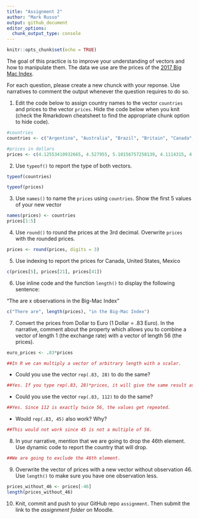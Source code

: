 ```yaml
---
title: "Assignment 2"
author: "Mark Russo"
output: github_document
editor_options: 
  chunk_output_type: console
---
```


```r
knitr::opts_chunk$set(echo = TRUE)
```


The goal of this practice is to improve your understanding of vectors and how to manipulate them. The data we use are the prices of the [2017 Big Mac Index](http://www.economist.com/content/big-mac-index).

For each question, please create a new chunck with your reponse. Use narratives to comment the output whenever the question requires to do so.


1. Edit the code below to assign country names to the vector `countries` and prices to the vector `prices`. Hide the code below when you knit (check the Rmarkdown cheatsheet to find the appropriate chunk option to hide code).

```r
#countries
countries <- c("Argentina", "Australia", "Brazil", "Britain", "Canada", "Chile", "China", "Colombia", "Costa Rica", "Czech Republic", "Denmark", "Egypt", "Euro area", "Hong Kong", "Hungary", "India", "Indonesia", "Israel", "Japan", "Malaysia", "Mexico", "New Zealand", "Norway", "Pakistan", "Peru", "Philippines", "Poland", "Russia", "Saudi Arabia", "Singapore", "South Africa", "South Korea", "Sri Lanka", "Sweden", "Switzerland", "Taiwan", "Thailand", "Turkey", "UAE", "Ukraine", "United States", "Uruguay", "Venezuela", "Vietnam", "Austria", "Belgium", "Estonia", "Finland", "France", "Germany", "Greece", "Ireland", "Italy", "Netherlands", "Portugal", "Spain")

#prices in dollars
prices <- c(4.12553410932665, 4.527955, 5.10156757258139, 4.1114315, 4.6556967948218, 3.84409554461789, 2.9171270718232, 3.24360452925142, 4.00003493480292, 3.28139971386194, 4.60649054517816, 1.75398378529494, 4.4650245, 2.45791461307047, 3.20894752849616, 2.75723192502808, 2.40293204682299, 4.77333709927976, 3.36104723155846, 2.00302783277047, 2.75424026530641, 4.43226, 5.91416018925313, 3.56633380884451, 3.22927879440258, 2.64945182050953, 2.72339966564202, 2.27813538775693, 3.1998720051198, 4.06474559047688, 2.26073850791258, 3.84396977241952, 3.77297121483168, 5.81892070131244, 6.74168957112483, 2.26396522024444, 3.49624667636214, 3.00611009353896, 3.81159814865233, 1.69785838317577, 5.3, 4.52882773036056, 4.05555555555556, 2.63939293962389, 3.88263, 4.6248975, 3.5971425, 5.207292, 4.681995, 4.453605, 3.8255325, 4.6477365, 4.79619, 4.1224395, 3.7113375, 4.33941)
```

2. Use `typeof()` to report the type of both vectors.
```r
typeof(countries)

typeof(prices)

```

3. Use `names()` to name the `prices` using `countries`. Show the first 5 values of your new vector
```r
names(prices) <- countries
prices[1:5]

```

4. Use `round()` to round the prices at the 3rd decimal. Overwrite `prices` with the rounded prices.
```r
prices <- round(prices, digits = 3)
```

5. Use indexing to report the prices for Canada, United States, Mexico
```r
c(prices[5], prices[21], prices[41])
```

6. Use inline code and the function `length()` to display the following sentence:

"The are x observations in the Big-Mac Index"
```r
c("There are", length(prices), "in the Big-Mac Index")
```


7. Convert the prices from Dollar to Euro (1 Dollar = .83 Euro). In the narrative, comment about the property which allows you to combine a vector of length 1 (the exchange rate) with a vector of length 56 (the prices). 

```r
euro_prices <- .83*prices

##In R we can multiply a vector of arbitrary length with a scalar.
```

 - Could you use the vector `rep(.83, 28)` to do the same?
```r
##Yes. If you type rep(.83, 28)*prices, it will give the same result as .83*prices.
```
 
 - Could you use the vector `rep(.83, 112)` to do the same?
```r
##Yes. Since 112 is exactly twice 56, the values get repeated.
```
 
 - Would `rep(.83, 45)` also work? Why?
```r
##This would not work since 45 is not a multiple of 56.
```
 

8. In your narrative, mention that we are going to drop the 46th element. Use dynamic code to report the country that will drop.
```r
##We are going to exclude the 46th element.
```


9. Overwrite the vector of prices with a new vector without observation 46. Use `length()` to make sure you have one observation less.
```r
prices_without_46 <- prices[-46]
length(prices_without_46)
```

10. Knit, commit and push to your GitHub repo `assignment`. Then submit the link to the *assignment folder* on Moodle.



